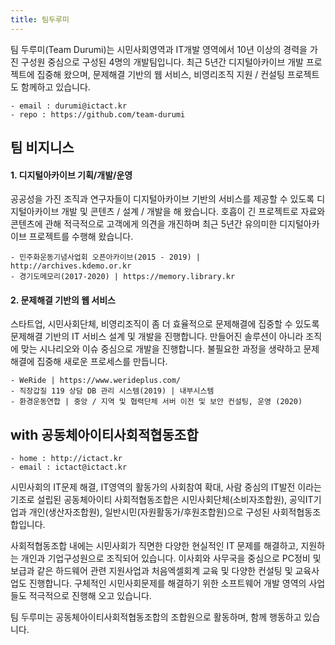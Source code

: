 ```yaml
---
title: 팀두루미
---
```



팀 두루미(Team Durumi)는 시민사회영역과 IT개발 영역에서 10년 이상의 경력을 가진 구성원 중심으로 구성된 4명의 개발팀입니다. 
최근 5년간 디지털아카이브 개발 프로젝트에 집중해 왔으며, 문제해결 기반의 웹 서비스, 비영리조직 지원 / 컨설팅 프로젝트도 함께하고 있습니다. 

```
- email : durumi@ictact.kr
- repo : https://github.com/team-durumi
```

## 팀 비지니스


#### 1. 디지털아카이브 기획/개발/운영

공공성을 가진 조직과 연구자들이 디지털아카이브 기반의 서비스를 제공할 수 있도록 디지털아카이브 개발 및 콘텐츠 / 설계 / 개발을 해 왔습니다. 호흡이 긴 프로젝트로 자료와 콘텐츠에 관해 적극적으로 고객에게 의견을 개진하며 최근 5년간 유의미한 디지털아카이브 프로젝트를 수행해 왔습니다. 

```
- 민주화운동기념사업회 오픈아카이브(2015 - 2019) | http://archives.kdemo.or.kr
- 경기도메모리(2017-2020) | https://memory.library.kr
```

#### 2. 문제해결 기반의 웹 서비스

스타트업, 시민사회단체, 비영리조직이 좀 더 효율적으로 문제해결에 집중할 수 있도록 문제해결 기반의 IT 서비스 설계 및 개발을 진행합니다. 만들어진 솔루션이 아니라 조직에 맞는 시나리오와 이슈 중심으로 개발을 진행합니다. 불필요한 과정을 생략하고 문제해결에 집중해 새로운 프로세스를 만듭니다.

```
- WeRide | https://www.werideplus.com/
- 직장갑질 119 상담 DB 관리 시스템(2019) | 내부시스템	
- 환경운동연합 | 중앙 / 지역 및 협력단체 서버 이전 및 보안 컨설팅, 운영 (2020)
```


## with 공동체아이티사회적협동조합

```
- home : http://ictact.kr
- email : ictact@ictact.kr
```

시민사회의 IT문제 해결, IT영역의 활동가의 사회참여 확대, 사람 중심의 IT발전 이라는 기조로 설립된 공동체아이티 사회적협동조합은 시민사회단체(소비자조합원), 공익IT기업과 개인(생산자조합원), 일반시민(자원활동가/후원조합원)으로 구성된 사회적협동조합입니다.

사회적협동조합 내에는 시민사회가 직면한 다양한 현실적인 IT 문제를 해결하고, 지원하는 개인과 기업구성원으로 조직되어 있습니다. 이사회와 사무국을 중심으로 PC정비 및 보급과 같은 하드웨어 관련 지원사업과 처음엑셀회계 교육 및 다양한 컨설팅 및 교육사업도 진행합니다. 구체적인 시민사회문제를 해결하기 위한 소프트웨어 개발 영역의 사업들도 적극적으로 진행해 오고 있습니다.

팀 두루미는 공동체아이티사회적협동조합의 조합원으로 활동하며, 함께 행동하고 있습니다.
